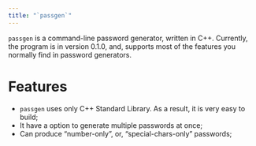 ```yaml
---
title: "`passgen`"
---
```


`passgen` is a command-line password generator, written in C++. Currently, the program is in version 0.1.0, and, supports most of the features you normally find in password generators.

# Features

- `passgen` uses only C++ Standard Library. As a result, it is very easy to build;
- It have a option to generate multiple passwords at once;
- Can produce "number-only", or, "special-chars-only" passwords;
